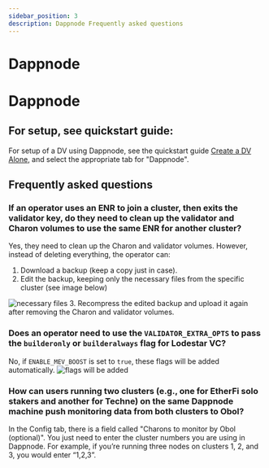 ```yaml
---
sidebar_position: 3
description: Dappnode Frequently asked questions
---
```


# Dappnode

# Dappnode

## For setup, see quickstart guide:

For setup of a DV using Dappnode, see the quickstart guide [Create a DV Alone](../start/quickstart_alone.mdx), and select the appropriate tab for "Dappnode".

## Frequently asked questions

### If an operator uses an ENR to join a cluster, then exits the validator key, do they need to clean up the validator and Charon volumes to use the same ENR for another cluster?

Yes, they need to clean up the Charon and validator volumes. However, instead of deleting everything, the operator can:

1.	Download a backup (keep a copy just in case).
2.	Edit the backup, keeping only the necessary files from the specific cluster (see image below)
<img src="/img/BackupFAQ.jpeg" alt="necessary files"/>
3.	Recompress the edited backup and upload it again after removing the Charon and validator volumes.

### Does an operator need to use the `VALIDATOR_EXTRA_OPTS` to pass the `builderonly` or `builderalways` flag for Lodestar VC?

No, if `ENABLE_MEV_BOOST` is set to `true`, these flags will be added automatically.
<img src="/img/dappnodeFlags.jpeg" alt="flags will be added"/>

### How can users running two clusters (e.g., one for EtherFi solo stakers and another for Techne) on the same Dappnode machine push monitoring data from both clusters to Obol?

In the Config tab, there is a field called "Charons to monitor by Obol (optional)". You just need to enter the cluster numbers you are using in Dappnode. For example, if you’re running three nodes on clusters 1, 2, and 3, you would enter “1,2,3”.
